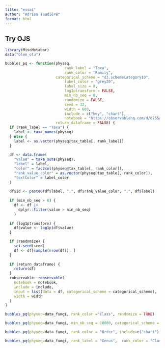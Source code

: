 ```yaml
---
title: "essai"
author: "Adrien Taudière"
format: html
---
```


## Try OJS


```r
library(MiscMetabar)
data("Glom_otu")
```

```r
bubbles_pq <- function(physeq,
                           rank_label = "Taxa",
                           rank_color = "Family",
                       categorical_scheme = "d3.schemeCategory10",
                           label_color = "grey20",
                           label_size = 8,
                           log1ptransform = FALSE,
                           min_nb_seq = 0,
                           randomize = FALSE,
                           seed = 32,
                           width = 600,
                           include = c("key", "chart"),
                           notebook = "https://observablehq.com/d/d755af3197af2320",
                       return_dataframe = FALSE) {
  if (rank_label == "Taxa") {
    label <- taxa_names(physeq)
  } else {
    label <- as.vector(physeq@tax_table[, rank_label])
  }
  
  df <- data.frame(
    "value" = taxa_sums(physeq),
    "label" = label,
    "color" = fac2col(physeq@tax_table[, rank_color]),
    "rank_value_color" = as.vector(physeq@tax_table[, rank_color]),
    "textColor" = label_color
  )
    
  df$id <- paste0(df$label, ".", df$rank_value_color, ".", df$label)
  
  if (min_nb_seq > 0) {
    df <- df |>
      dplyr::filter(value > min_nb_seq)
    }
  
  if (log1ptransform) {
    df$value <- log1p(df$value)
  }

  if (randomize) {
    set.seed(seed)
    df <- df[sample(nrow(df)), ]
  }
  
  if (return_dataframe) {
    return(df)
  }
  robservable::robservable(
    notebook = notebook,
    include = include,
    input = list(data = df, categorical_scheme = categorical_scheme),
    width = width
  )
}
```


```r
bubbles_pq(physeq=data_fungi, rank_color ="Class", randomize = TRUE)
```

```r
bubbles_pq(physeq=data_fungi, min_nb_seq = 10000, categorical_scheme = "d3.schemePastel1")
```

```r
bubbles_pq(physeq=data_fungi, rank_color = "Order", include=c("chart"), log1ptransform = TRUE)
```

```r
bubbles_pq(physeq=data_fungi, rank_label = "Genus",  rank_color = "Class", include=c("chart"), randomize = TRUE, seed=3)
```
